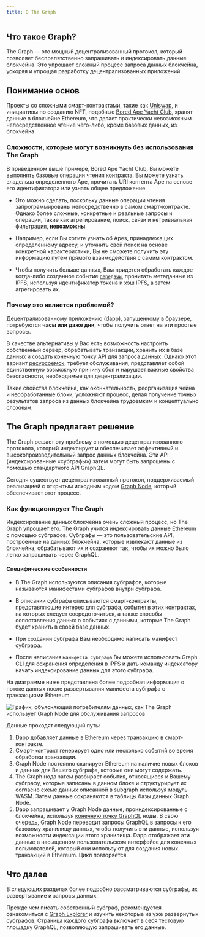 ```yaml
---
title: О The Graph
---
```


## Что такое Graph?

The Graph — это мощный децентрализованный протокол, который позволяет беспрепятственно запрашивать и индексировать данные блокчейна. Это упрощает сложный процесс запроса данных блокчейна, ускоряя и упрощая разработку децентрализованных приложений.

## Понимание основ

Проекты со сложными смарт-контрактами, такие как [Uniswap](https://uniswap.org/), и инициативы по созданию NFT, подобные [Bored Ape Yacht Club](https://boredapeyachtclub.com/), хранят данные в блокчейне Ethereum, что делает практически невозможным непосредственное чтение чего-либо, кроме базовых данных, из блокчейна.

### Сложности, которые могут возникнуть без использования The Graph

В приведенном выше примере, Bored Ape Yacht Club, Вы можете выполнять базовые операции чтения [контракта](https://etherscan.io/address/0xbc4ca0eda7647a8ab7c2061c2e118a18a936f13d#code). Вы можете узнать владельца определенного Ape, прочитать URI контента Ape на основе его идентификатора или узнать общее предложение.

- Это можно сделать, поскольку данные операции чтения запрограммированы непосредственно в самом смарт-контракте. Однако более сложные, конкретные и реальные запросы и операции, такие как агрегирование, поиск, связи и нетривиальная фильтрация, **невозможны**.

- Например, если Вы хотите узнать об Apes, принадлежащих определенному адресу, и уточнить свой поиск на основе конкретной характеристики, Вы не сможете получить эту информацию путем прямого взаимодействия с самим контрактом.

- Чтобы получить больше данных, Вам придется обработать каждое когда-либо созданное событие [`передачи`](https://etherscan.io/address/0xbc4ca0eda7647a8ab7c2061c2e118a18a936f13d#code#L1746), прочитать метаданные из IPFS, используя идентификатор токена и хэш IPFS, а затем агрегировать их.

### Почему это является проблемой?

Децентрализованному приложению (dapp), запущенному в браузере, потребуются **часы или даже дни**, чтобы получить ответ на эти простые вопросы.

В качестве альтернативы у Вас есть возможность настроить собственный сервер, обрабатывать транзакции, хранить их в базе данных и создать конечную точку API для запроса данных. Однако этот вариант [ресурсоемок](/resources/benefits/), требует обслуживания, представляет собой единственную возможную причину сбоя и нарушает важные свойства безопасности, необходимые для децентрализации.

Такие свойства блокчейна, как окончательность, реорганизация чейна и необработанные блоки, усложняют процесс, делая получение точных результатов запроса из данных блокчейна трудоемким и концептуально сложным.

## The Graph предлагает решение

The Graph решает эту проблему с помощью децентрализованного протокола, который индексирует и обеспечивает эффективный и высокопроизводительный запрос данных блокчейна. Эти API (индексированные «субграфы») затем могут быть запрошены с помощью стандартного API GraphQL.

Сегодня существует децентрализованный протокол, поддерживаемый реализацией с открытым исходным кодом [Graph Node](https://github.com/graphprotocol/graph-node), который обеспечивает этот процесс.

### Как функционирует The Graph

Индексирование данных блокчейна очень сложный процесс, но The Graph упрощает его. The Graph учится индексировать данные Ethereum с помощью субграфов. Субграфы — это пользовательские API, построенные на данных блокчейна, которые извлекают данные из блокчейна, обрабатывают их и сохраняют так, чтобы их можно было легко запрашивать через GraphQL.

#### Специфические особенности

- В The Graph используются описания субграфов, которые называются манифестами субграфов внутри субграфа.

- В описании субграфа описываются смарт-контракты, представляющие интерес для субграфа, события в этих контрактах, на которых следует сосредоточиться, а также способы сопоставления данных о событиях с данными, которые The Graph будет хранить в своей базе данных.

- При создании субграфа Вам необходимо написать манифест субграфа.

- После написания `манифеста субграфа` Вы можете использовать Graph CLI для сохранения определения в IPFS и дать команду индексатору начать индексирование данных для этого субграфа.

На диаграмме ниже представлена ​​более подробная информация о потоке данных после развертывания манифеста субграфа с транзакциями Ethereum.

![График, объясняющий потребителям данных, как The Graph использует Graph Node для обслуживания запросов](/img/graph-dataflow.png)

Данные проходят следующий путь:

1.  Dapp добавляет данные в Ethereum через транзакцию в смарт-контракте.
2.  Смарт-контракт генерирует одно или несколько событий во время обработки транзакции.
3.  Graph Node постоянно сканирует Ethereum на наличие новых блоков и данных для Вашего субграфа, которые они могут содержать.
4.  The Graph нода затем разбирает события, относящиеся к Вашему субграфу, которые записаны в данном блоке и структурирует их согласно схеме данных описанной в subgraph используя модуль WASM. Затем данные сохраняются в таблицы базы данных Graph Node.
5.  Dapp запрашивает у Graph Node данные, проиндексированные с блокчейна, используя [конечную точку GraphQL](https://graphql.org/learn/) ноды. В свою очередь, Graph Node переводит запросы GraphQL в запросы к его базовому хранилищу данных, чтобы получить эти данные, используя возможности индексации этого хранилища. Dapp отображает эти данные в насыщенном пользовательском интерфейсе для конечных пользователей, который они используют для создания новых транзакций в Ethereum. Цикл повторяется.

## Что далее

В следующих разделах более подробно рассматриваются субграфы, их развертывание и запросы данных.

Прежде чем писать собственный субграф, рекомендуется ознакомиться с [Graph Explorer](https://thegraph.com/explorer) и изучить некоторые из уже развернутых субграфов. Страница каждого субграфа включает в себя тестовую площадку GraphQL, позволяющую запрашивать его данные.
